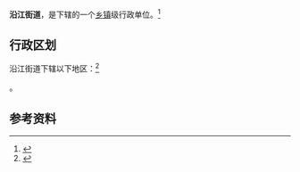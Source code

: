 {{中国乡级行政区|32/01/11/003/000}}

'''沿江街道'''，是{{PRC admin/fullname|32/01/11/003/000|3}}下辖的一个[[乡镇|乡镇]]级行政单位。<ref>{{PRC admin/ref sgc|{{PRC admin/parent|32/01/11/003/000}}}}</ref>

== 行政区划 ==

沿江街道下辖以下地区：<ref>{{PRC admin/ref sgc|32/01/11/003/000}}</ref>

{{PRC admin/children|32/01/11/003/000}}。

== 参考资料 ==

{{reflist}}

{{行政区划小作品}}
{{PRC admin/navcat|32/01/11/003/000}}